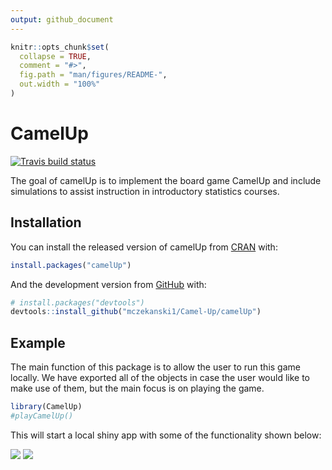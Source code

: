 ```yaml
---
output: github_document
---
```


<!-- README.md is generated from README.Rmd. Please edit that file -->

```r
knitr::opts_chunk$set(
  collapse = TRUE,
  comment = "#>",
  fig.path = "man/figures/README-",
  out.width = "100%"
)
```

# CamelUp

<!-- badges: start -->
[![Travis build status](https://travis-ci.org/mczekanski1/Camel-Up.svg?branch=master)](https://travis-ci.org/mczekanski1/Camel-Up)
<!-- [![Codecov test coverage](https://codecov.io/gh/mczekanski1/Camel-Up/branch/master/graph/badge.svg)](https://codecov.io/gh/mczekanski1/Camel-Up?branch=master) -->
<!-- badges: end -->

The goal of camelUp is to implement the board game CamelUp and include simulations to assist instruction in introductory statistics courses.

## Installation

You can install the released version of camelUp from [CRAN](https://CRAN.R-project.org) with:

``` r
install.packages("camelUp")
```

And the development version from [GitHub](https://github.com/) with:

``` r
# install.packages("devtools")
devtools::install_github("mczekanski1/Camel-Up/camelUp")
```
## Example

The main function of this package is to allow the user to run this game locally. We have exported all of the objects in case the user would like to make use of them, but the main focus is on playing the game.

```r
library(CamelUp)
#playCamelUp()
```

This will start a local shiny app with some of the functionality shown below:

![](man/figures/HomeScreen.png)
![](man/figures/SimScreen.png)
